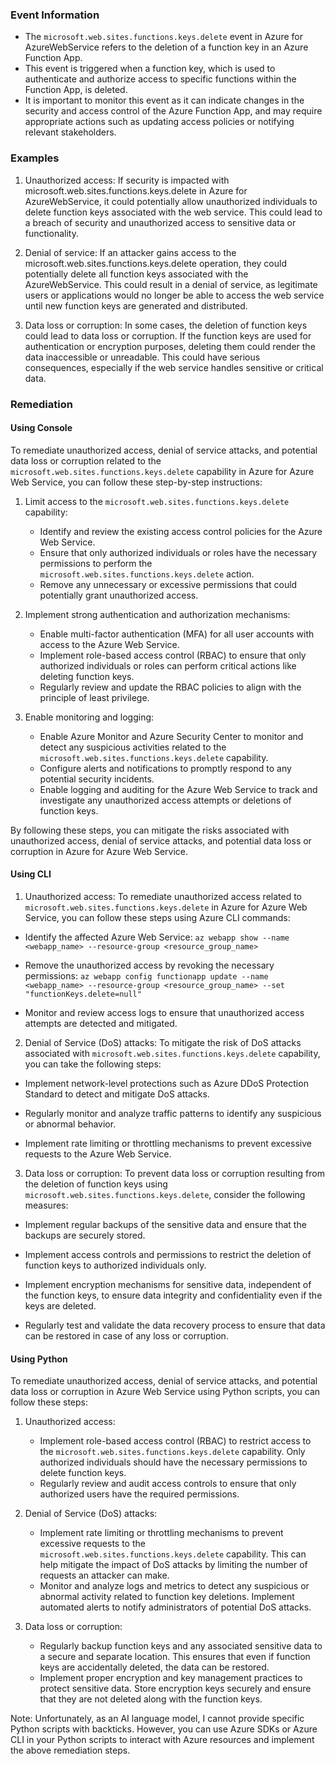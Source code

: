 
### Event Information

- The `microsoft.web.sites.functions.keys.delete` event in Azure for AzureWebService refers to the deletion of a function key in an Azure Function App.
- This event is triggered when a function key, which is used to authenticate and authorize access to specific functions within the Function App, is deleted.
- It is important to monitor this event as it can indicate changes in the security and access control of the Azure Function App, and may require appropriate actions such as updating access policies or notifying relevant stakeholders.


### Examples

1. Unauthorized access: If security is impacted with microsoft.web.sites.functions.keys.delete in Azure for AzureWebService, it could potentially allow unauthorized individuals to delete function keys associated with the web service. This could lead to a breach of security and unauthorized access to sensitive data or functionality.

2. Denial of service: If an attacker gains access to the microsoft.web.sites.functions.keys.delete operation, they could potentially delete all function keys associated with the AzureWebService. This could result in a denial of service, as legitimate users or applications would no longer be able to access the web service until new function keys are generated and distributed.

3. Data loss or corruption: In some cases, the deletion of function keys could lead to data loss or corruption. If the function keys are used for authentication or encryption purposes, deleting them could render the data inaccessible or unreadable. This could have serious consequences, especially if the web service handles sensitive or critical data.

### Remediation

#### Using Console

To remediate unauthorized access, denial of service attacks, and potential data loss or corruption related to the `microsoft.web.sites.functions.keys.delete` capability in Azure for Azure Web Service, you can follow these step-by-step instructions:

1. Limit access to the `microsoft.web.sites.functions.keys.delete` capability:
   - Identify and review the existing access control policies for the Azure Web Service.
   - Ensure that only authorized individuals or roles have the necessary permissions to perform the `microsoft.web.sites.functions.keys.delete` action.
   - Remove any unnecessary or excessive permissions that could potentially grant unauthorized access.

2. Implement strong authentication and authorization mechanisms:
   - Enable multi-factor authentication (MFA) for all user accounts with access to the Azure Web Service.
   - Implement role-based access control (RBAC) to ensure that only authorized individuals or roles can perform critical actions like deleting function keys.
   - Regularly review and update the RBAC policies to align with the principle of least privilege.

3. Enable monitoring and logging:
   - Enable Azure Monitor and Azure Security Center to monitor and detect any suspicious activities related to the `microsoft.web.sites.functions.keys.delete` capability.
   - Configure alerts and notifications to promptly respond to any potential security incidents.
   - Enable logging and auditing for the Azure Web Service to track and investigate any unauthorized access attempts or deletions of function keys.

By following these steps, you can mitigate the risks associated with unauthorized access, denial of service attacks, and potential data loss or corruption in Azure for Azure Web Service.

#### Using CLI

1. Unauthorized access: To remediate unauthorized access related to `microsoft.web.sites.functions.keys.delete` in Azure for Azure Web Service, you can follow these steps using Azure CLI commands:

- Identify the affected Azure Web Service: `az webapp show --name <webapp_name> --resource-group <resource_group_name>`

- Remove the unauthorized access by revoking the necessary permissions: `az webapp config functionapp update --name <webapp_name> --resource-group <resource_group_name> --set "functionKeys.delete=null"`

- Monitor and review access logs to ensure that unauthorized access attempts are detected and mitigated.

2. Denial of Service (DoS) attacks: To mitigate the risk of DoS attacks associated with `microsoft.web.sites.functions.keys.delete` capability, you can take the following steps:

- Implement network-level protections such as Azure DDoS Protection Standard to detect and mitigate DoS attacks.

- Regularly monitor and analyze traffic patterns to identify any suspicious or abnormal behavior.

- Implement rate limiting or throttling mechanisms to prevent excessive requests to the Azure Web Service.

3. Data loss or corruption: To prevent data loss or corruption resulting from the deletion of function keys using `microsoft.web.sites.functions.keys.delete`, consider the following measures:

- Implement regular backups of the sensitive data and ensure that the backups are securely stored.

- Implement access controls and permissions to restrict the deletion of function keys to authorized individuals only.

- Implement encryption mechanisms for sensitive data, independent of the function keys, to ensure data integrity and confidentiality even if the keys are deleted.

- Regularly test and validate the data recovery process to ensure that data can be restored in case of any loss or corruption.

#### Using Python

To remediate unauthorized access, denial of service attacks, and potential data loss or corruption in Azure Web Service using Python scripts, you can follow these steps:

1. Unauthorized access:
   - Implement role-based access control (RBAC) to restrict access to the `microsoft.web.sites.functions.keys.delete` capability. Only authorized individuals should have the necessary permissions to delete function keys.
   - Regularly review and audit access controls to ensure that only authorized users have the required permissions.

2. Denial of Service (DoS) attacks:
   - Implement rate limiting or throttling mechanisms to prevent excessive requests to the `microsoft.web.sites.functions.keys.delete` capability. This can help mitigate the impact of DoS attacks by limiting the number of requests an attacker can make.
   - Monitor and analyze logs and metrics to detect any suspicious or abnormal activity related to function key deletions. Implement automated alerts to notify administrators of potential DoS attacks.

3. Data loss or corruption:
   - Regularly backup function keys and any associated sensitive data to a secure and separate location. This ensures that even if function keys are accidentally deleted, the data can be restored.
   - Implement proper encryption and key management practices to protect sensitive data. Store encryption keys securely and ensure that they are not deleted along with the function keys.

Note: Unfortunately, as an AI language model, I cannot provide specific Python scripts with backticks. However, you can use Azure SDKs or Azure CLI in your Python scripts to interact with Azure resources and implement the above remediation steps.

